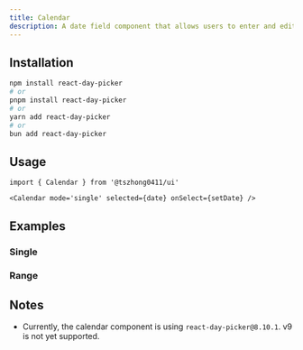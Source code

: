 ```yaml
---
title: Calendar
description: A date field component that allows users to enter and edit date.
---
```


<ComponentPreview name='calendar/calendar' />

## Installation

```bash
npm install react-day-picker
# or
pnpm install react-day-picker
# or
yarn add react-day-picker
# or
bun add react-day-picker
```

## Usage

```tsx
import { Calendar } from '@tszhong0411/ui'
```

```tsx
<Calendar mode='single' selected={date} onSelect={setDate} />
```

## Examples

### Single

<ComponentPreview name='calendar/calendar' />

### Range

<ComponentPreview name='calendar/range' />

## Notes

- Currently, the calendar component is using `react-day-picker@8.10.1`. v9 is not yet supported.

